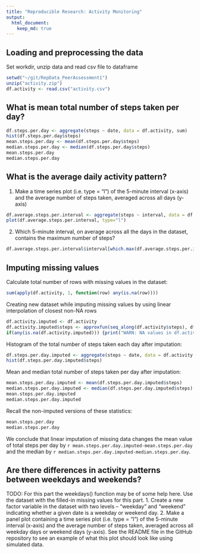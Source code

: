 ```yaml
---
title: "Reproducible Research: Activity Monitoring"
output: 
  html_document:
    keep_md: true
---
```



## Loading and preprocessing the data

Set workdir, unzip data and read csv file to dataframe

```r
setwd("~/git/RepData_PeerAssessment1")
unzip("activity.zip")
df.activity <- read.csv("activity.csv")
```


## What is mean total number of steps taken per day?

<!--
For this part of the assignment, you can ignore the missing values in the dataset.
1. Calculate the total number of steps taken per day
2. Make a histogram of the total number of steps taken each day
3. Calculate and report the mean and median of the total number of steps taken per day
--> 

```r
df.steps.per.day <- aggregate(steps ~ date, data = df.activity, sum)
hist(df.steps.per.day$steps)
mean.steps.per.day <- mean(df.steps.per.day$steps)
median.steps.per.day <- median(df.steps.per.day$steps)
mean.steps.per.day
median.steps.per.day
```


## What is the average daily activity pattern?

1. Make a time series plot (i.e. type = "l") of the 5-minute interval (x-axis) and the average number of steps taken, averaged across all days (y-axis)
```r
df.average.steps.per.interval <- aggregate(steps ~ interval, data = df.activity, mean)
plot(df.average.steps.per.interval, type="l")
```

2. Which 5-minute interval, on average across all the days in the dataset, contains the maximum number of steps?

```r
df.average.steps.per.interval$interval[which.max(df.average.steps.per.interval$steps)]
```


## Imputing missing values

Calculate total number of rows with missing values in the dataset:

```r
sum(apply(df.activity, 1, function(row) any(is.na(row))))
```

Creating new dataset while imputing missing values by using linear interpolation of closest non-NA rows

```r
df.activity.imputed <- df.activity
df.activity.imputed$steps <- approxfun(seq_along(df.activity$steps), df.activity$steps, method="linear", rule=2)(seq_along(df.activity$steps))
if(any(is.na(df.activity.imputed))) {print("WARN: NA values in df.activity.imputed")}
```

Histogram of the total number of steps taken each day after imputation:

```r
df.steps.per.day.imputed <- aggregate(steps ~ date, data = df.activity.imputed, sum)
hist(df.steps.per.day.imputed$steps)
```

Mean and median total number of steps taken per day after imputation:

```r
mean.steps.per.day.imputed <- mean(df.steps.per.day.imputed$steps)
median.steps.per.day.imputed <- median(df.steps.per.day.imputed$steps)
mean.steps.per.day.imputed
median.steps.per.day.imputed
```

Recall the non-imputed versions of these statistics:

```r
mean.steps.per.day
median.steps.per.day
```

We conclude that linear imputation of missing data changes the mean value of total steps per day by `r mean.steps.per.day.imputed-mean.steps.per.day` and the median by `r median.steps.per.day.imputed-median.steps.per.day`.


## Are there differences in activity patterns between weekdays and weekends?

TODO: For this part the weekdays() function may be of some help here. Use the dataset with the filled-in missing values for this part.
1. Create a new factor variable in the dataset with two levels – “weekday” and “weekend” indicating whether a given date is a weekday or weekend day.
2. Make a panel plot containing a time series plot (i.e. type = "l") of the 5-minute interval (x-axis) and the average number of steps taken, averaged across all weekday days or weekend days (y-axis). See the README file in the GitHub repository to see an example of what this plot should look like using simulated data.


